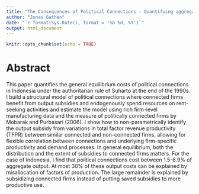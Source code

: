 ```yaml
---
title: "The Consequences of Political Connections - Quantifying aggregate development effects from firm-size distortions in Indonesia"
author: "Jonas Gathen"
date: "`r format(Sys.Date(), format = '%b %d, %Y')`"
output: html_document
---
```


```r
knitr::opts_chunk$set(echo = TRUE)
```

# Abstract

This paper quantifies the general equilibrium costs of political connections in Indonesia under the authoritarian rule of Suharto at the end of the 1990s. I build a structural model of political connections where connected firms benefit from output subsidies and endogenously spend resources on rent-seeking activities and estimate the model using rich firm-level manufacturing data and the measure of politically connected firms by Mobarak and Purbasari (2006). I show how to non-parametrically identify the output subsidy from variations in total factor revenue productivity (TFPR) between similar connected and non-connected firms, allowing for flexible correlation between connections and underlying firm-specific productivity and demand processes. In general equilibrium, both the distribution and the extent of subsidies to connected firms matters. For the case of Indonesia, I find that political connections cost between 1.5-6.9% of aggregate output. At most 30% of these output costs can be explained by misallocation of factors of production. The large remainder is explained by subsidizing connected firms instead of putting saved subsidies to more productive use.

